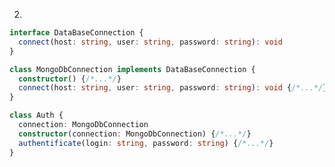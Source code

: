 2.
```ts
interface DataBaseConnection {
  connect(host: string, user: string, password: string): void
}

class MongoDbConnection implements DataBaseConnection {
  constructor() {/*...*/}
  connect(host: string, user: string, password: string): void {/*...*/}
}

class Auth {
  connection: MongoDbConnection
  constructor(connection: MongoDbConnection) {/*...*/}
  authentificate(login: string, password: string) {/*...*/}
}
```
